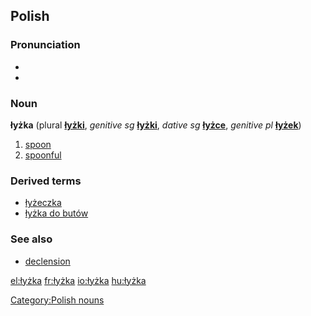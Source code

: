 ==Polish==
===Pronunciation===
* {{IPA|/ˈwɨʂka/}}
* {{audio|pl-łyżka.ogg|audio}}

===Noun===
'''łyżka''' {{f}} (plural '''[[łyżki]]''', ''genitive sg'' '''[[łyżki]]''', ''dative sg'' '''[[łyżce]]''', ''genitive pl'' '''[[łyżek]]''')

# [[spoon]]
# [[spoonful]]

===Derived terms===
* [[łyżeczka]]
* [[łyżka do butów]]

===See also===
*[[Wiktionary Appendix:Polish hard feminine noun declension|declension]]

[[Category:Polish nouns]]

[[el:łyżka]]
[[fr:łyżka]]
[[io:łyżka]]
[[hu:łyżka]]